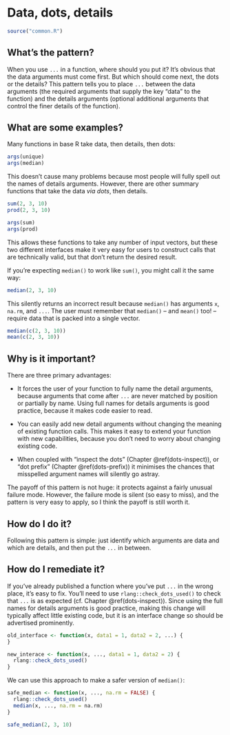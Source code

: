 # Data, dots, details {#dots-position}

```r
source("common.R")
```

<!-- Rename to details in dots? dots-details -->

## What's the pattern?

When you use `...` in a function, where should you put it? It's obvious that the data arguments must come first. But which should come next, the dots or the details? This pattern tells you to place `...` between the data arguments (the required arguments that supply the key "data" to the function) and the details arguments (optional additional arguments that control the finer details of the function). 

## What are some examples?

Many functions in base R take data, then details, then dots:

```r
args(unique)
args(median)
```

This doesn't cause many problems because most people will fully spell out the names of details arguments. However, there are other summary functions that take the data *via dots*, then details. 

```r
sum(2, 3, 10)
prod(2, 3, 10)

args(sum)
args(prod)
```

This allows these functions to take any number of input vectors, but these two  different interfaces make it very easy for users to construct calls that are technically valid, but that don't return the desired result.

If you're expecting `median()` to work like `sum()`, you might call it the same way:

```r
median(2, 3, 10)
```

This silently returns an incorrect result because `median()` has arguments `x`, `na.rm`, and `...`. The user must remember that `median()` -- and `mean()` too! -- require data that is packed into a single vector.

```r
median(c(2, 3, 10))
mean(c(2, 3, 10))
```


## Why is it important?

There are three primary advantages:

* It forces the user of your function to fully name the detail arguments, 
  because arguments that come after `...` are never matched by position
  or partially by name. Using full names for details arguments is good practice,
  because it makes code easier to read.

* You can easily add new detail arguments without changing the meaning of 
  existing function calls. This makes it easy to extend your function with
  new capabilities, because you don't need to worry about changing existing 
  code.
  
* When coupled with "inspect the dots" (Chapter \@ref(dots-inspect)), 
  or "dot prefix" (Chapter \@ref(dots-prefix)) it minimises the chances that
  misspelled argument names will silently go astray.

The payoff of this pattern is not huge: it protects against a fairly unusual failure mode. However, the failure mode is silent (so easy to miss), and the pattern is very easy to apply, so I think the payoff is still worth it.

## How do I do it?

Following this pattern is simple: just identify which arguments are data and which are details, and then put the `...` in between.

## How do I remediate it?

If you've already published a function where you've put `...` in the wrong place, it's easy to fix. You'll need to use `rlang::check_dots_used()` to check that `...` is as expected (cf. Chapter \@ref(dots-inspect)). Since using the full names for details arguments is good practice, making this change will typically affect little existing code, but it is an interface change so should be advertised prominently.

```r
old_interface <- function(x, data1 = 1, data2 = 2, ...) {
}

new_interace <- function(x, ..., data1 = 1, data2 = 2) {
  rlang::check_dots_used()
}
```

We can use this approach to make a safer version of `median()`:

```r
safe_median <- function(x, ..., na.rm = FALSE) {
  rlang::check_dots_used()
  median(x, ..., na.rm = na.rm)
}

safe_median(2, 3, 10)
```
